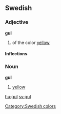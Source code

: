 ==Swedish==
===Adjective===
'''gul'''

# of the color [[yellow]]

====Inflections====
{{sv-adj|gul|gult|gule|gula|gulare|gulaste|gulaste|gulast}}

===Noun===
'''gul'''

# [[yellow]]


[[Category:Swedish colors]]

[[hu:gul]]
[[sv:gul]]